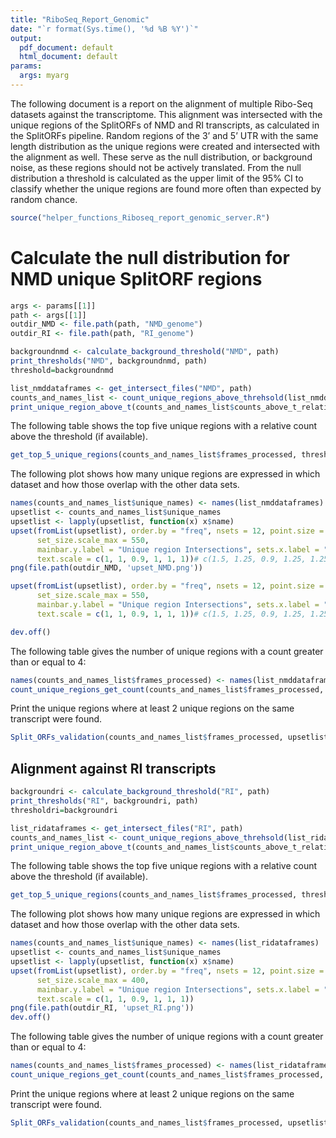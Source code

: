 ```yaml
---
title: "RiboSeq_Report_Genomic"
date: "`r format(Sys.time(), '%d %B %Y')`"
output:
  pdf_document: default
  html_document: default
params:
  args: myarg
---
```

The following document is a report on the alignment of multiple Ribo-Seq datasets against the transcriptome. This alignment was intersected with the unique regions of the SplitORFs of NMD and RI transcripts, as calculated in the SplitORFs pipeline. Random regions of the 3' and 5' UTR with the same length distribution as the unique regions were created and intersected with the alignment as well. These serve as the null distribution, or background noise, as these regions should not be actively translated. From the null distribution a threshold is calculated as the upper limit of the 95% CI to classify whether the unique regions are found more often than expected by random chance.

```r
source("helper_functions_Riboseq_report_genomic_server.R")
```

# Calculate the null distribution for NMD unique SplitORF regions

```r
args <- params[[1]]
path <- args[[1]]
outdir_NMD <- file.path(path, "NMD_genome")
outdir_RI <- file.path(path, "RI_genome")
```


```r

backgroundnmd <- calculate_background_threshold("NMD", path)
print_thresholds("NMD", backgroundnmd, path)
threshold=backgroundnmd
```


```r
list_nmddataframes <- get_intersect_files("NMD", path)
counts_and_names_list <- count_unique_regions_above_threhsold(list_nmddataframes, threshold)
print_unique_region_above_t(counts_and_names_list$counts_above_t_relative_length, list_nmddataframes)
```


The following table shows the top five unique regions with a relative count above the threshold (if available).
```r
get_top_5_unique_regions(counts_and_names_list$frames_processed, threshold)
```

The following plot shows how many unique regions are expressed in which dataset and how those overlap with the other data sets.

```r
names(counts_and_names_list$unique_names) <- names(list_nmddataframes)
upsetlist <- counts_and_names_list$unique_names
upsetlist <- lapply(upsetlist, function(x) x$name)
upset(fromList(upsetlist), order.by = "freq", nsets = 12, point.size = 2.25, line.size = 1.5, set_size.show = TRUE,
      set_size.scale_max = 550, 
      mainbar.y.label = "Unique region Intersections", sets.x.label = "Matching unique regions per dataset",
      text.scale = c(1, 1, 0.9, 1, 1, 1))# c(1.5, 1.25, 0.9, 1.25, 1.25, 1.5)
png(file.path(outdir_NMD, 'upset_NMD.png'))

upset(fromList(upsetlist), order.by = "freq", nsets = 12, point.size = 2.25, line.size = 1.5, set_size.show = TRUE,
      set_size.scale_max = 550, 
      mainbar.y.label = "Unique region Intersections", sets.x.label = "Matching unique regions per dataset",
      text.scale = c(1, 1, 0.9, 1, 1, 1))# c(1.5, 1.25, 0.9, 1.25, 1.25, 1.5)

dev.off()

```

The following table gives the number of unique regions with a count greater than or equal to 4:
```r
names(counts_and_names_list$frames_processed) <- names(list_nmddataframes)
count_unique_regions_get_count(counts_and_names_list$frames_processed, upsetlist, outdir_NMD)
```
Print the unique regions where at least 2 unique regions on the same transcript were found.
```r
Split_ORFs_validation(counts_and_names_list$frames_processed, upsetlist, outdir_NMD)
```




## Alignment against RI transcripts
```r

backgroundri <- calculate_background_threshold("RI", path)
print_thresholds("RI", backgroundri, path)
thresholdri=backgroundri
```

```r
list_ridataframes <- get_intersect_files("RI", path)
counts_and_names_list <- count_unique_regions_above_threhsold(list_ridataframes, thresholdri)
print_unique_region_above_t(counts_and_names_list$counts_above_t_relative_length, list_ridataframes)
```


The following table shows the top five unique regions with a relative count above the threshold (if available).
```r
get_top_5_unique_regions(counts_and_names_list$frames_processed, thresholdri)
```




The following plot shows how many unique regions are expressed in which dataset and how those overlap with the other data sets.

```r
names(counts_and_names_list$unique_names) <- names(list_ridataframes)
upsetlist <- counts_and_names_list$unique_names
upsetlist <- lapply(upsetlist, function(x) x$name)
upset(fromList(upsetlist), order.by = "freq", nsets = 12, point.size = 2.25, line.size = 1.5, set_size.show = TRUE,
      set_size.scale_max = 400, 
      mainbar.y.label = "Unique region Intersections", sets.x.label = "Matching unique regions per dataset",
      text.scale = c(1, 1, 0.9, 1, 1, 1))
png(file.path(outdir_RI, 'upset_RI.png'))
dev.off()

```

The following table gives the number of unique regions with a count greater than or equal to 4:
```r
names(counts_and_names_list$frames_processed) <- names(list_ridataframes)
count_unique_regions_get_count(counts_and_names_list$frames_processed, upsetlist, outdir_RI)
```


Print the unique regions where at least 2 unique regions on the same transcript were found.
```r
Split_ORFs_validation(counts_and_names_list$frames_processed, upsetlist, outdir_RI)
```